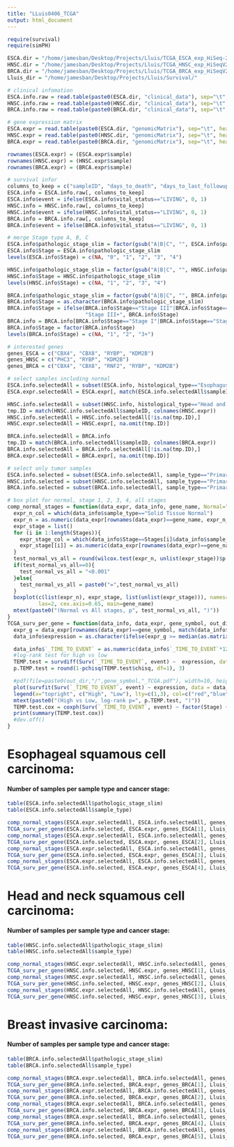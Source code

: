 ```yaml
---
title: "LLuis0406_TCGA"
output: html_document
---
```


```r
require(survival)
require(simPH)

ESCA.dir = "/home/jamesban/Desktop/Projects/Lluis/TCGA_ESCA_exp_HiSeq-2015-02-24/"
HNSC.dir = "/home/jamesban/Desktop/Projects/Lluis/TCGA_HNSC_exp_HiSeqV2-2015-02-24/"
BRCA.dir = "/home/jamesban/Desktop/Projects/Lluis/TCGA_BRCA_exp_HiSeqV2-2015-02-24/"
Lluis_dir = "/home/jamesban/Desktop/Projects/Lluis/Survival/"

# clinical infomation
ESCA.info.raw = read.table(paste0(ESCA.dir, "clinical_data"), sep="\t", header = T, check.names=F)
HNSC.info.raw = read.table(paste0(HNSC.dir, "clinical_data"), sep="\t", header = T, check.names=F)
BRCA.info.raw = read.table(paste0(BRCA.dir, "clinical_data"), sep="\t", header = T, check.names=F)

# gene expression matrix
ESCA.expr = read.table(paste0(ESCA.dir, "genomicMatrix"), sep="\t", header = T, check.names=F)
HNSC.expr = read.table(paste0(HNSC.dir, "genomicMatrix"), sep="\t", header = T, check.names=F)
BRCA.expr = read.table(paste0(BRCA.dir, "genomicMatrix"), sep="\t", header = T, check.names=F)

rownames(ESCA.expr) = (ESCA.expr$sample)
rownames(HNSC.expr) = (HNSC.expr$sample)
rownames(BRCA.expr) = (BRCA.expr$sample)

# survival infor
columns_to_keep = c("sampleID", "days_to_death", "days_to_last_followup", "_TIME_TO_EVENT", "histological_type", "pathologic_stage", "sample_type", "vital_status")
ESCA.info = ESCA.info.raw[, columns_to_keep]
ESCA.info$event = ifelse(ESCA.info$vital_status=="LIVING", 0, 1)
HNSC.info = HNSC.info.raw[, columns_to_keep]
HNSC.info$event = ifelse(HNSC.info$vital_status=="LIVING", 0, 1)
BRCA.info = BRCA.info.raw[, columns_to_keep]
BRCA.info$event = ifelse(BRCA.info$vital_status=="LIVING", 0, 1)

# merge Stage type A, B, C
ESCA.info$pathologic_stage_slim = factor(gsub("A|B|C", "", ESCA.info$pathologic_stage))
ESCA.info$Stage = ESCA.info$pathologic_stage_slim
levels(ESCA.info$Stage) = c(NA, "0", "1", "2", "3", "4")

HNSC.info$pathologic_stage_slim = factor(gsub("A|B|C", "", HNSC.info$pathologic_stage))
HNSC.info$Stage = HNSC.info$pathologic_stage_slim
levels(HNSC.info$Stage) = c(NA, "1", "2", "3", "4")

BRCA.info$pathologic_stage_slim = factor(gsub("A|B|C", "", BRCA.info$pathologic_stage))
BRCA.info$Stage = as.character(BRCA.info$pathologic_stage_slim)
BRCA.info$Stage = ifelse(BRCA.info$Stage=="Stage III"|BRCA.info$Stage=="Stage IV"|BRCA.info$Stage=="Stage X", 
                         "Stage III+", BRCA.info$Stage)
BRCA.info = BRCA.info[BRCA.info$Stage=="Stage I"|BRCA.info$Stage=="Stage II"|BRCA.info$Stage=="Stage III+"|BRCA.info$Stage=="", ]
BRCA.info$Stage = factor(BRCA.info$Stage)
levels(BRCA.info$Stage) = c(NA, "1", "2", "3+")

# interested genes
genes_ESCA = c("CBX4", "CBX8", "RYBP", "KDM2B")
genes_HNSC = c("PHC3", "RYBP", "KDM2B")
genes_BRCA = c("CBX4", "CBX8", "RNF2", "RYBP", "KDM2B")

# select samples including normal
ESCA.info.selectedAll = subset(ESCA.info, histological_type=="Esophagus Squamous Cell Carcinoma")
ESCA.expr.selectedAll = ESCA.expr[, match(ESCA.info.selectedAll$sampleID, colnames(ESCA.expr))]

HNSC.info.selectedAll = subset(HNSC.info, histological_type=="Head and Neck Squamous Cell Carcinoma")
tmp.ID = match(HNSC.info.selectedAll$sampleID, colnames(HNSC.expr))
HNSC.info.selectedAll = HNSC.info.selectedAll[!is.na(tmp.ID),]
HNSC.expr.selectedAll = HNSC.expr[, na.omit(tmp.ID)]

BRCA.info.selectedAll = BRCA.info
tmp.ID = match(BRCA.info.selectedAll$sampleID, colnames(BRCA.expr))
BRCA.info.selectedAll = BRCA.info.selectedAll[!is.na(tmp.ID),]
BRCA.expr.selectedAll = BRCA.expr[, na.omit(tmp.ID)]

# select only tumor samples
ESCA.info.selected = subset(ESCA.info.selectedAll, sample_type=="Primary Tumor")
HNSC.info.selected = subset(HNSC.info.selectedAll, sample_type=="Primary Tumor")
BRCA.info.selected = subset(BRCA.info.selectedAll, sample_type=="Primary Tumor")

# box plot for normal, stage 1, 2, 3, 4, all stages
comp_normal_stages = function(data_expr, data_info, gene_name, Normal="Solid Tissue Normal", Stages=1:4){
  expr_n_col = which(data_info$sample_type=="Solid Tissue Normal")
  expr_n = as.numeric(data_expr[rownames(data_expr)==gene_name, expr_n_col])
  expr_stage = list()
  for (i in 1:length(Stages)){
    expr_stage_col = which(data_info$Stage==Stages[i]&data_info$sample_type=="Primary Tumor")
    expr_stage[[i]] = as.numeric(data_expr[rownames(data_expr)==gene_name, expr_stage_col])
  }
  test_normal_vs_all = round(wilcox.test(expr_n, unlist(expr_stage))$p.value, 3)
  if(test_normal_vs_all==0){
    test_normal_vs_all = "<0.001"
  }else{
    test_normal_vs_all = paste0("=",test_normal_vs_all)
  }
  boxplot(c(list(expr_n), expr_stage, list(unlist(expr_stage))), names=c("normal", paste0("stage", Stages), "allstages"), 
          las=2, cex.axis=0.65, main=gene_name)
  mtext(paste0("(Normal vs All stages, p", test_normal_vs_all, ")"))
}
TCGA_surv_per_gene = function(data_info, data_expr, gene_symbol, out_dir){
  expr_g = data_expr[rownames(data_expr)==gene_symbol, match(data_info$sampleID, colnames(data_expr))]
  data_info$expression = as.character(ifelse(expr_g >= median(as.matrix(expr_g)), "High", "Low"))

  data_info$`_TIME_TO_EVENT` = as.numeric(data_info$`_TIME_TO_EVENT`*12/365)
  #log-rank test for high vs low
  TEMP.test = survdiff(Surv(`_TIME_TO_EVENT`, event) ~  expression, data=data_info)
  p.TEMP.test = round(1-pchisq(TEMP.test$chisq, df=1), 3)

  #pdf(file=paste0(out_dir,"/",gene_symbol,"_TCGA.pdf"), width=10, height=12)
  plot(survfit(Surv(`_TIME_TO_EVENT`, event) ~ expression, data = data_info), col=c("red","blue"), lty=c(1,3), ylab = "Survival probability", xlab = "Month", bty="L", main=gene_symbol)
  legend(x="topright", c("High", "Low"), lty=c(1,3), col=c("red","blue"), bty = "n", title = "Expression") 
  mtext(paste0("(High vs Low, log-rank p=", p.TEMP.test, ")"))
  TEMP.test.cox = coxph(Surv(`_TIME_TO_EVENT`, event) ~ factor(Stage) + expression, data = data_info)
  print(summary(TEMP.test.cox))
  #dev.off()
}

```

#              Esophageal squamous cell carcinoma:
#### Number of samples per sample type and cancer stage:
```r
table(ESCA.info.selectedAll$pathologic_stage_slim)
table(ESCA.info.selectedAll$sample_type)
```

```r
comp_normal_stages(ESCA.expr.selectedAll, ESCA.info.selectedAll, genes_ESCA[1])
TCGA_surv_per_gene(ESCA.info.selected, ESCA.expr, genes_ESCA[1], Lluis_dir)
comp_normal_stages(ESCA.expr.selectedAll, ESCA.info.selectedAll, genes_ESCA[2])
TCGA_surv_per_gene(ESCA.info.selected, ESCA.expr, genes_ESCA[2], Lluis_dir)
comp_normal_stages(ESCA.expr.selectedAll, ESCA.info.selectedAll, genes_ESCA[3])
TCGA_surv_per_gene(ESCA.info.selected, ESCA.expr, genes_ESCA[3], Lluis_dir)
comp_normal_stages(ESCA.expr.selectedAll, ESCA.info.selectedAll, genes_ESCA[4])
TCGA_surv_per_gene(ESCA.info.selected, ESCA.expr, genes_ESCA[4], Lluis_dir)
```
  
  
  
#              Head and neck squamous cell carcinoma:
#### Number of samples per sample type and cancer stage:
```r
table(HNSC.info.selectedAll$pathologic_stage_slim)
table(HNSC.info.selectedAll$sample_type)
```

```r
comp_normal_stages(HNSC.expr.selectedAll, HNSC.info.selectedAll, genes_HNSC[1])
TCGA_surv_per_gene(HNSC.info.selected, HNSC.expr, genes_HNSC[1], Lluis_dir)
comp_normal_stages(HNSC.expr.selectedAll, HNSC.info.selectedAll, genes_HNSC[2])
TCGA_surv_per_gene(HNSC.info.selected, HNSC.expr, genes_HNSC[2], Lluis_dir)
comp_normal_stages(HNSC.expr.selectedAll, HNSC.info.selectedAll, genes_HNSC[3])
TCGA_surv_per_gene(HNSC.info.selected, HNSC.expr, genes_HNSC[3], Lluis_dir)
```
  
  
  
#              Breast invasive carcinoma:
#### Number of samples per sample type and cancer stage:
```r
table(BRCA.info.selectedAll$pathologic_stage_slim)
table(BRCA.info.selectedAll$sample_type)
```

```r
comp_normal_stages(BRCA.expr.selectedAll, BRCA.info.selectedAll, genes_BRCA[1], Stages=c("1","2","3+"))
TCGA_surv_per_gene(BRCA.info.selected, BRCA.expr, genes_BRCA[1], Lluis_dir)
comp_normal_stages(BRCA.expr.selectedAll, BRCA.info.selectedAll, genes_BRCA[2], Stages=c("1","2","3+"))
TCGA_surv_per_gene(BRCA.info.selected, BRCA.expr, genes_BRCA[2], Lluis_dir)
comp_normal_stages(BRCA.expr.selectedAll, BRCA.info.selectedAll, genes_BRCA[3], Stages=c("1","2","3+"))
TCGA_surv_per_gene(BRCA.info.selected, BRCA.expr, genes_BRCA[3], Lluis_dir)
comp_normal_stages(BRCA.expr.selectedAll, BRCA.info.selectedAll, genes_BRCA[4], Stages=c("1","2","3+"))
TCGA_surv_per_gene(BRCA.info.selected, BRCA.expr, genes_BRCA[4], Lluis_dir)
comp_normal_stages(BRCA.expr.selectedAll, BRCA.info.selectedAll, genes_BRCA[5], Stages=c("1","2","3+"))
TCGA_surv_per_gene(BRCA.info.selected, BRCA.expr, genes_BRCA[5], Lluis_dir)
```
